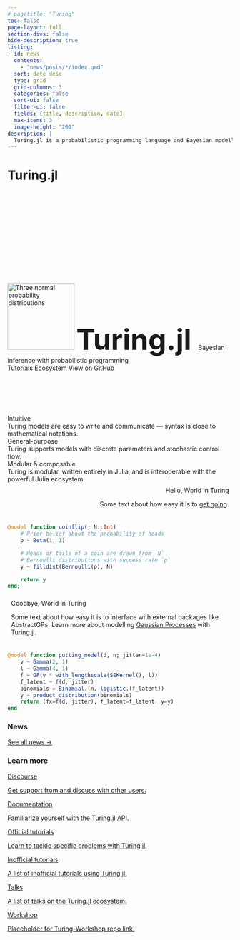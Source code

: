 ```yaml
---
# pagetitle: "Turing"
toc: false
page-layout: full
section-divs: false
hide-description: true
listing:
- id: news
  contents:
    - "news/posts/*/index.qmd"
  sort: date desc
  type: grid
  grid-columns: 3
  categories: false
  sort-ui: false
  filter-ui: false
  fields: [title, description, date]
  max-items: 3
  image-height: "200"
description: |
  Turing.jl is a probabilistic programming language and Bayesian modelling framework for the Julia programming language.
---
```


```{=html}
<div class="line-graph">
  <div class="upperContent">
    <h1>Turing.jl</h1>
  </div>
  <div class="Animation">
     <svg width="2300" height="498" viewBox="0 0 2300 498" fill="none" xmlns="http://www.w3.org/2000/svg">
        <path class="line line1"
           d="M0 487C428.737 486.5 424.61 478.535 493.575 389C523.23 350.5 595.105 213 654.414 213C713.724 213 748.907 290 790.625 344.5C832.343 399 846.416 425.5 908.239 461.5C979.498 502.995 1144.47 487 2300 487"/>
        <path class="line line2"
           d="M0 485.5C212.654 485.5 378.977 486 565.45 486C751.923 486 763.644 514.469 852.448 292.5C881.709 219.36 911.829 96 950.052 96C988.276 96 1016.27 197.222 1050.19 287.031C1116.15 461.682 1136.64 484.016 1322.06 484.016C1416.28 484.016 2076.04 486.5 2300 486.5"/>
        <path class="line line3"
           d="M0 486.499C101.007 486.499 207.547 486.499 308.554 486.499C409.56 486.499 483.491 486.499 577.149 486.499C668.492 486.499 699.329 489.286 731.197 460.973C773.165 423.687 790.94 330.837 809.112 262.111C827.285 193.386 858.089 8 890.182 8C922.275 8 944 162.661 971.155 262.111C988.985 327.407 1006.43 426.95 1058.05 469.982C1081.26 489.327 1164.7 486.499 1248.64 486.499C1356.96 486.499 1406.25 486.499 1516.74 486.499C1627.23 486.499 2191.68 487 2300 487"/>
     </svg>
  </div>
</div>
```

```{=html}
<div class="d-flex flex-column align-items-center gap-0" style="padding:6rem 0;">
  <image src="assets/images/turing-logo.svg" width="150px" alt="Three normal probability distributions">
  <span style="font-size:4rem;font-weight:700;">
    Turing.jl
  </span>
  <span class="display-6 d-block text-center pb-4 display-md-5 display-lg-4">
    Bayesian inference with probabilistic programming
  </span>
  <div class="d-flex flex-row flex-wrap panel-wrapper gap-2">
    <a href="https://turinglang.org/docs/tutorials/docs-00-getting-started/" class="button--fill btn">
      Tutorials
    </a>
    <a href="/library" class="button btn">
      Ecosystem
    </a>
    <a href="https://github.com/TuringLang" class="button btn">
      View on GitHub
    </a>
  </div>
</div>
<div class="d-flex flex-row flex-wrap panel-wrapper gap-4 section-end-space">
  <div class="panel">
    <div class="panel-title pb-1">
      Intuitive
    </div>
    Turing models are easy to write and communicate — syntax is close to mathematical notations. 
  </div>
  <div class="panel">
    <div class="panel-title pb-1">
      General-purpose
    </div>
    Turing supports models with discrete parameters and stochastic control flow. 
  </div>
  <div class="panel">
    <div class="panel-title pb-1">
      Modular & composable
    </div>
    Turing is modular, written entirely in Julia, and is interoperable with the powerful Julia ecosystem.
  </div>
</div>
```

<div class="d-flex flex-row flex-wrap panel-wrapper gap-3 pb-2">
<div class="example-text" style="text-align:right;padding:0.5rem;">
  <div class="fs-4 fw-bold pb-1">
  Hello, World in Turing
  </div>
  Some text about how easy it is to [get going](https://turinglang.org/docs/tutorials/00-introduction/).
</div>
<div class="example-code">
```julia
@model function coinflip(; N::Int)
    # Prior belief about the probability of heads
    p ~ Beta(1, 1)

    # Heads or tails of a coin are drawn from `N`
    # Bernoulli distributions with success rate `p`
    y ~ filldist(Bernoulli(p), N)

    return y
end;
```
</div>
</div>
<div class="d-flex flex-row-reverse flex-wrap panel-wrapper gap-3 pt-2 section-end-space">
<div class="example-text" style="padding:0.5rem;">
  <div class="fs-4 fw-bold pb-1">
  Goodbye, World in Turing
  </div>
  Some text about how easy it is to interface with external packages like AbstractGPs. Learn more about modelling [Gaussian Processes](https://turinglang.org/docs/tutorials/15-gaussian-processes/) with Turing.jl.
</div>
<div class="example-code">
```julia
@model function putting_model(d, n; jitter=1e-4)
    v ~ Gamma(2, 1)
    l ~ Gamma(4, 1)
    f = GP(v * with_lengthscale(SEKernel(), l))
    f_latent ~ f(d, jitter)
    binomials = Binomial.(n, logistic.(f_latent))
    y ~ product_distribution(binomials)
    return (fx=f(d, jitter), f_latent=f_latent, y=y)
end
```
</div>
</div>

```{=html}
<h3 class="pb-3">
  News
</h3>
```
::: {#news}

:::

[See all news &rarr;](news/)

```{=html}
<h3 class="pb-3 section-start-space">
  Learn more
</h3>
<div class="list grid quarto-listing-cols-3">
  <a class="pseudolisting" href="https://discourse.julialang.org/c/domain/probprog/48">
    <div class="card-title h5">
      Discourse
    </div>
    <p class="quarto-grid-item">
      Get support from and discuss with other users.
    </p>
  </a>
  <a class="pseudolisting" href="https://turinglang.org/docs/tutorials/docs-00-getting-started/">
    <div class="card-title h5">
      Documentation
    </div>
    <p class="quarto-grid-item">
      Familiarize yourself with the Turing.jl API.
    </p>
  </a>
  <a class="pseudolisting" href="https://turinglang.org/docs/tutorials/00-introduction/">
    <div class="card-title h5">
      Official tutorials
    </div>
    <p class="quarto-grid-item">
      Learn to tackle specific problems with Turing.jl.
    </p>
  </a>
  <a class="pseudolisting" href="resources/content/inofficial_tutorials.qmd">
    <div class="card-title h5">
      Inofficial tutorials
    </div>
    <p class="quarto-grid-item">
      A list of inofficial tutorials using Turing.jl.
    </p>
  </a>
  <a class="pseudolisting" href="resources/content/talks.qmd">
    <div class="card-title h5">
      Talks
    </div>
    <p class="quarto-grid-item">
      A list of talks on the Turing.jl ecosystem.
    </p>
  </a>
  <a class="pseudolisting" href="">
    <div class="card-title h5">
      Workshop
    </div>
    <p class="quarto-grid-item">
      Placeholder for Turing-Workshop repo link.
    </p>
  </a>
</div>
```
